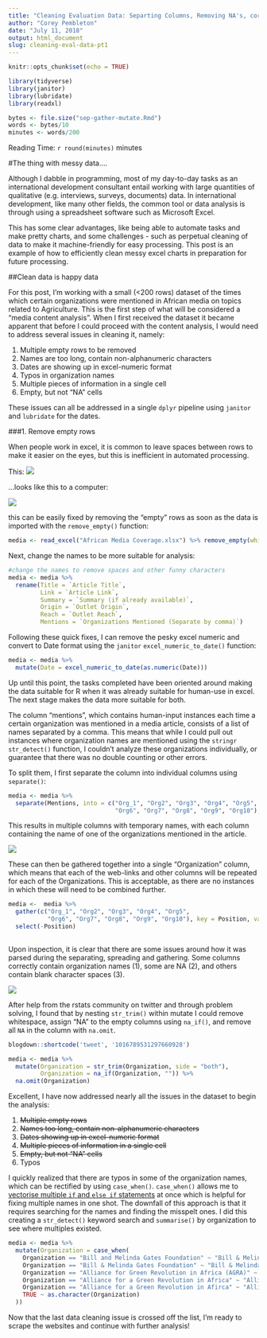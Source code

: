 ```yaml
---
title: "Cleaning Evaluation Data: Separting Columns, Removing NA's, correcting Excel Numeric Dates"
author: "Corey Pembleton"
date: "July 11, 2018"
output: html_document
slug: cleaning-eval-data-pt1
---
```


```r
knitr::opts_chunk$set(echo = TRUE)

library(tidyverse)
library(janitor)
library(lubridate)
library(readxl)

bytes <- file.size("sep-gather-mutate.Rmd")
words <- bytes/10
minutes <- words/200

```

Reading Time: `r round(minutes)` minutes  

#The thing with messy data....

Although I dabble in programming, most of my day-to-day tasks as an international development consultant entail working with large quantities of qualitative (e.g. interviews, surveys, documents) data. In  international development, like many other fields, the common tool or data analysis is through using a spreadsheet software such as Microsoft Excel.


This has some clear advantages, like being able to automate tasks and make pretty charts, and some challenges - such as perpetual cleaning of data to make it machine-friendly for easy processing. This post is an example of how to efficiently clean messy excel charts in preparation for future processing.



##Clean data is happy data

For this post, I'm working with a small (<200 rows) dataset of the times which certain organizations were mentioned in African media on topics related to Agriculture. This is the first step of what will be considered a "media content analysis". When I first received the dataset it became apparent that before I could proceed with the content analysis, I would need to address several issues in cleaning it, namely:

1. Multiple empty rows to be removed
2. Names are too long, contain non-alphanumeric characters
3. Dates are showing up in excel-numeric format
4. Typos in organization names
5. Multiple pieces of information in a single cell
6. Empty, but not "NA" cells  


These issues can all be addressed in a single ```dplyr``` pipeline using ```janitor``` and ```lubridate``` for the dates. 

###1. Remove empty rows

When people work in excel, it is common to leave spaces between rows to make it easier on the eyes, but this is inefficient in automated processing.

This:
![](/img/Spreadsheet_example.png)


...looks like this to a computer:

![](/img/r-spreadsheet-view.png)

this can be easily fixed by removing the "empty" rows as soon as the data is imported with the ```remove_empty()``` function:

```r
media <- read_excel("African Media Coverage.xlsx") %>% remove_empty(which = "rows")

```

Next, change the names to be more suitable for analysis:

```r
#change the names to remove spaces and other funny characters
media <- media %>%
  rename(Title = `Article Title`, 
         Link = `Article Link`,
         Summary = `Summary (if already available)`,
         Origin = `Outlet Origin`,
         Reach = `Outlet Reach`,
         Mentions = `Organizations Mentioned (Separate by comma)`) 
```
  
Following these quick fixes, I can remove the pesky excel numeric and convert to Date format using the ```janitor``` ```excel_numeric_to_date()``` function:

```r
media <- media %>%
  mutate(Date = excel_numeric_to_date(as.numeric(Date))) 
```

Up until this point, the tasks completed have been oriented around making the data suitable for R when it was already suitable for human-use in excel. The next stage makes the data more suitable for both.

The column “mentions”, which contains human-input instances each time a certain organization was mentioned in a media article, consists of a list of names separated by a comma.  This means that while I could pull out instances where organization names are mentioned using the ```stringr``` ```str_detect()``` function, I couldn’t analyze these organizations individually, or guarantee that there was no double counting or  other errors.

To split them, I first separate the column into individual columns using ```separate()```:

```r
media <- media %>%
  separate(Mentions, into = c("Org_1", "Org2", "Org3", "Org4", "Org5",
                              "Org6", "Org7", "Org8", "Org9", "Org10"), sep = ",")
```

This results in multiple columns with temporary names, with each column containing the name of one of the organizations mentioned in the article.

![](/img/NA_example.png)

These can then be gathered together into a single "Organization" column, which means that each of the web-links and other columns will be repeated for each of the Organizations. This is acceptable, as there are no instances in which these will need to be combined further. 

```r
media <-  media %>%
  gather(c("Org_1", "Org2", "Org3", "Org4", "Org5",
           "Org6", "Org7", "Org8", "Org9", "Org10"), key = Position, value = Organization) %>%
  select(-Position)
  
```  


Upon inspection, it is clear that there are some issues around how it was parsed during the separating, spreading and gathering. Some columns correctly contain organization names (1), some are NA (2), and others contain blank character spaces (3).

![](/img/org-column.png)

After help from the rstats community on twitter and through problem solving, I found that by nesting ```str_trim()``` within mutate I could remove whitespace, assign "NA" to the empty columns using ```na_if()```, and remove all ```NA``` in the column with ```na.omit```. 

```r

blogdown::shortcode('tweet', '1016789531297660928')

```


```r
media <- media %>%
  mutate(Organization = str_trim(Organization, side = "both"),
         Organization = na_if(Organization, "")) %>%
  na.omit(Organization)

```

Excellent, I have now addressed nearly all the issues in the dataset to begin the analysis:

1. ~~Multiple empty rows~~
2. ~~Names too long, contain non-alphanumeric characters~~
3. ~~Dates showing up in excel-numeric format~~
4. ~~Multiple pieces of information in a single cell~~
5. ~~Empty, but not "NA" cells~~
6. Typos

I quickly realized that there are typos in some of the organization names, which can be rectified by using ```case_when()```. ```case_when()``` allows me to [vectorise multiple ```if``` and ```else if``` statements](https://www.rdocumentation.org/packages/dplyr/versions/0.7.6/topics/case_when) at once which is helpful for fixing multiple names in one shot. The downfall of this approach is that it requires searching for the names and finding the misspelt ones. I did this creating a ```str_detect()``` keyword search and ```summarise()``` by organization to see where multiples existed. 


```r
media <- media %>%
  mutate(Organization = case_when(
    Organization == "Bill and Melinda Gates Foundation" ~ "Bill & Melinda Gates Foundation (BMGF)",
    Organization == "Bill & Melinda Gates Foundation" ~ "Bill & Melinda Gates Foundation (BMGF)",
    Organization == "Alliance for Green Revolution in Africa (AGRA)" ~ "Alliance for a Green Revolution in Africa (AGRA)",
    Organization == "Alliance for a Green Revolution in Africa" ~ "Alliance for a Green Revolution in Africa (AGRA)",
    Organization == "Alliance for a Green Revolution in Afirca" ~ "Alliance for a Green Revolution in Africa (AGRA)",
    TRUE ~ as.character(Organization)
  ))

```

Now that the last data cleaning issue is crossed off the list, I'm ready to scrape the websites and continue with further analysis!


